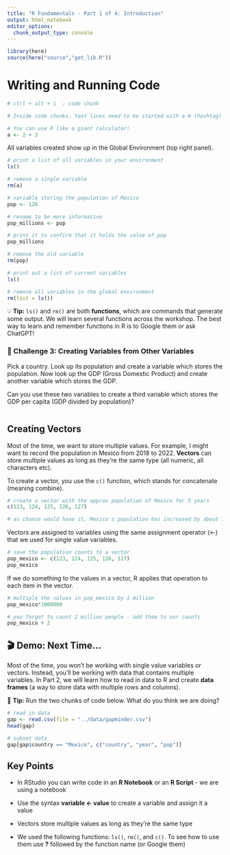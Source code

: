 ```yaml
---
title: "R Fundamentals - Part 1 of 4: Introduction"
output: html_notebook
editor_options: 
  chunk_output_type: console
---
```


```r
library(here)
source(here("source","get_lib.R"))
```

# Writing and Running Code

```r
# ctrl + alt + i  : code chunk

# Inside code chunks, text lines need to be started with a # (hashtag)

# You can use R like a giant calculator! 
a <- 2 + 3
```

All variables created show up in the Global Environment (top right panel).

```r
# print a list of all variables in your environment
ls()

# remove a single variable
rm(a)

```

```r
# variable storing the population of Mexico
pop <- 126

# rename to be more informative
pop_millions <- pop

# print it to confirm that it holds the value of pop
pop_millions

# remove the old variable
rm(pop)

# print out a list of current variables
ls()

# remove all variables in the global environment
rm(list = ls())
```

💡 **Tip:** `ls()` and `rm()` are both **functions**, which are commands that generate some output. We will learn several functions across the workshop. The best way to learn and remember functions in R is to Google them or ask ChatGPT!

### 🥊 Challenge 3: Creating Variables from Other Variables

Pick a country. Look up its population and create a variable which stores the population. Now look up the GDP (Gross Domestic Product) and create another variable which stores the GDP.

Can you use these two variables to create a third variable which stores the GDP per capita (GDP divided by population)?

```r



```

## Creating Vectors

Most of the time, we want to store multiple values. For example, I might want to record the population in Mexico from 2018 to 2022. **Vectors** can store multiple values as long as they're the same type (all numeric, all characters etc).

To create a vector, you use the `c()` function, which stands for concatenate (meaning combine).

```r
# create a vector with the approx population of Mexico for 5 years  
c(123, 124, 125, 126, 127)

# as chance would have it, Mexico's population has increased by about 1 million each year from 2018 to 2022
```

Vectors are assigned to variables using the same assignment operator (\<-) that we used for single value variables.

```r
# save the population counts to a vector
pop_mexico <- c(123, 124, 125, 126, 127)
pop_mexico
```

If we do something to the values in a vector, R applies that operation to each item in the vector.

```r
# multiple the values in pop_mexico by 1 million
pop_mexico*1000000

# you forgot to count 2 million people - add them to our counts
pop_mexico + 2
```

## 🎬 **Demo**: Next Time...

Most of the time, you won't be working with single value variables or vectors. Instead, you'll be working with data that contains multiple variables. In Part 2, we will learn how to read in data to R and create **data frames** (a way to store data with multiple rows and columns).

🔔 **Tip:** Run the two chunks of code below. What do you think we are doing?

```r
# read in data
gap <- read.csv(file = "../data/gapminder.csv")
head(gap)

```

```r
# subset data
gap[gap$country == "Mexico", c("country", "year", "pop")] 


```

## Key Points

-   In RStudio you can write code in an **R Notebook** or an **R Script** - we are using a notebook

-   Use the syntax **variable \<- value** to create a variable and assign it a value

-   Vectors store multiple values as long as they're the same type

-   We used the following functions: `ls()`, `rm()`, and `c()`. To see how to use them use **?** followed by the function name (or Google them)

